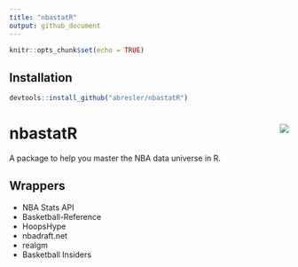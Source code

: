 ```yaml
---
title: "nbastatR"
output: github_document
---
```


```r
knitr::opts_chunk$set(echo = TRUE)
```

## Installation
```r
devtools::install_github("abresler/nbastatR")
```


# nbastatR <img src="http://asbcllc.com/logos/nbastatR.png" align="right" />

A package to help you master the NBA data universe in R.

## Wrappers

* NBA Stats API
* Basketball-Reference
* HoopsHype
* nbadraft.net
* realgm
* Basketball Insiders
